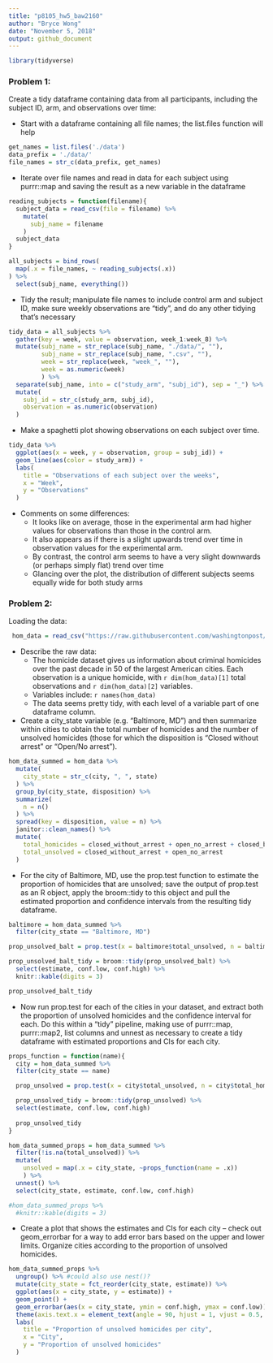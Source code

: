 ```yaml
---
title: "p8105_hw5_baw2160"
author: "Bryce Wong"
date: "November 5, 2018"
output: github_document
---
```


```r
library(tidyverse)
```

### Problem 1: 

Create a tidy dataframe containing data from all participants, including the subject ID, arm, and observations over time:

* Start with a dataframe containing all file names; the list.files function will help

```r
get_names = list.files('./data')
data_prefix = './data/'
file_names = str_c(data_prefix, get_names)
```

* Iterate over file names and read in data for each subject using purrr::map and saving the result as a new variable in the dataframe

```r
reading_subjects = function(filename){
  subject_data = read_csv(file = filename) %>% 
    mutate(
      subj_name = filename
    )
  subject_data
}

all_subjects = bind_rows(
  map(.x = file_names, ~ reading_subjects(.x))
) %>% 
  select(subj_name, everything())
```

* Tidy the result; manipulate file names to include control arm and subject ID, make sure weekly observations are “tidy”, and do any other tidying that’s necessary

```r
tidy_data = all_subjects %>% 
  gather(key = week, value = observation, week_1:week_8) %>% 
  mutate(subj_name = str_replace(subj_name, "./data/", ""),
         subj_name = str_replace(subj_name, ".csv", ""),
         week = str_replace(week, "week_", ""),
         week = as.numeric(week)
         ) %>%
  separate(subj_name, into = c("study_arm", "subj_id"), sep = "_") %>% 
  mutate(
    subj_id = str_c(study_arm, subj_id),
    observation = as.numeric(observation)
  )
```

* Make a spaghetti plot showing observations on each subject over time.

```r
tidy_data %>% 
  ggplot(aes(x = week, y = observation, group = subj_id)) + 
  geom_line(aes(color = study_arm)) +
  labs(
    title = "Observations of each subject over the weeks",
    x = "Week",
    y = "Observations"
  )
```

* Comments on some differences:
    * It looks like on average, those in the experimental arm had higher values for observations than those in the control arm.
    * It also appears as if there is a slight upwards trend over time in observation values for the experimental arm.
    * By contrast, the control arm seems to have a very slight downwards (or perhaps simply flat) trend over time
    * Glancing over the plot, the distribution of different subjects seems equally wide for both study arms

### Problem 2:

Loading the data: 

```r
 hom_data = read_csv("https://raw.githubusercontent.com/washingtonpost/data-homicides/master/homicide-data.csv")
```

* Describe the raw data:
    * The homicide dataset gives us information about criminal homicides over the past decade in 50 of the largest American cities. Each observation is a unique homicide, with `r dim(hom_data)[1]` total observations and `r dim(hom_data)[2]` variables.
    * Variables include:
`r names(hom_data)`
    * The data seems pretty tidy, with each level of a variable part of one dataframe column.

* Create a city_state variable (e.g. “Baltimore, MD”) and then summarize within cities to obtain the total number of homicides and the number of unsolved homicides (those for which the disposition is “Closed without arrest” or “Open/No arrest”).

```r
hom_data_summed = hom_data %>% 
  mutate(
    city_state = str_c(city, ", ", state)
  ) %>% 
  group_by(city_state, disposition) %>% 
  summarize(
    n = n()
  ) %>% 
  spread(key = disposition, value = n) %>% 
  janitor::clean_names() %>% 
  mutate(
    total_homicides = closed_without_arrest + open_no_arrest + closed_by_arrest,
    total_unsolved = closed_without_arrest + open_no_arrest
  ) 
```

* For the city of Baltimore, MD, use the prop.test function to estimate the proportion of homicides that are unsolved; save the output of prop.test as an R object, apply the broom::tidy to this object and pull the estimated proportion and confidence intervals from the resulting tidy dataframe.

```r
baltimore = hom_data_summed %>% 
  filter(city_state == "Baltimore, MD")  

prop_unsolved_balt = prop.test(x = baltimore$total_unsolved, n = baltimore$total_homicides)

prop_unsolved_balt_tidy = broom::tidy(prop_unsolved_balt) %>% 
  select(estimate, conf.low, conf.high) %>% 
  knitr::kable(digits = 3)

prop_unsolved_balt_tidy
```

* Now run prop.test for each of the cities in your dataset, and extract both the proportion of unsolved homicides and the confidence interval for each. Do this within a “tidy” pipeline, making use of purrr::map, purrr::map2, list columns and  unnest as necessary to create a tidy dataframe with estimated proportions and CIs for each city.

```r
props_function = function(name){
  city = hom_data_summed %>% 
  filter(city_state == name)  

  prop_unsolved = prop.test(x = city$total_unsolved, n = city$total_homicides)

  prop_unsolved_tidy = broom::tidy(prop_unsolved) %>% 
  select(estimate, conf.low, conf.high)
  
  prop_unsolved_tidy
}

hom_data_summed_props = hom_data_summed %>% 
  filter(!is.na(total_unsolved)) %>% 
  mutate(
    unsolved = map(.x = city_state, ~props_function(name = .x))
    ) %>% 
  unnest() %>% 
  select(city_state, estimate, conf.low, conf.high)

#hom_data_summed_props %>% 
  #knitr::kable(digits = 3)
```

* Create a plot that shows the estimates and CIs for each city – check out geom_errorbar for a way to add error bars based on the upper and lower limits. Organize cities according to the proportion of unsolved homicides.

```r
hom_data_summed_props %>% 
  ungroup() %>% #could also use nest()?
  mutate(city_state = fct_reorder(city_state, estimate)) %>% 
  ggplot(aes(x = city_state, y = estimate)) + 
  geom_point() +
  geom_errorbar(aes(x = city_state, ymin = conf.high, ymax = conf.low)) +
  theme(axis.text.x = element_text(angle = 90, hjust = 1, vjust = 0.5, size = 6)) +
  labs(
    title = "Proportion of unsolved homicides per city",
    x = "City",
    y = "Proportion of unsolved homicides"
  )
```